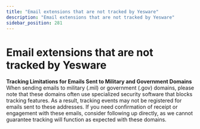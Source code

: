 ```yaml
---
title: "Email extensions that are not tracked by Yesware"
description: "Email extensions that are not tracked by Yesware"
sidebar_position: 281
---
```


# Email extensions that are not tracked by Yesware

**Tracking Limitations for Emails Sent to Military and Government Domains**
When sending emails to military (.mil) or government (.gov) domains, please note that these domains often use specialized security software that blocks tracking features. As a result, tracking events may not be registered for emails sent to these addresses.
If you need confirmation of receipt or engagement with these emails, consider following up directly, as we cannot guarantee tracking will function as expected with these domains.